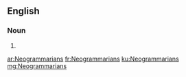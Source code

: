 ==English==

===Noun===
{{head|en|plural}}

# {{plural of|Neogrammarian|lang=en}}

[[ar:Neogrammarians]]
[[fr:Neogrammarians]]
[[ku:Neogrammarians]]
[[mg:Neogrammarians]]